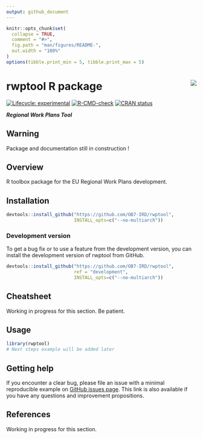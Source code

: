 ```yaml
---
output: github_document
---
```


<!-- README.md is generated from README.Rmd. Please edit that file and click on Knit button at the end. -->

```r
knitr::opts_chunk$set(
  collapse = TRUE,
  comment = "#>",
  fig.path = "man/figures/README-",
  out.width = "100%"
)
options(tibble.print_min = 5, tibble.print_max = 5)
```

# rwptool R package <a href='https://ob7-ird.github.io/rwptool'><img src='man/figures/logo_rwptool.png' align="right" /></a>

<!-- badges: start -->
[![Lifecycle: experimental](https://img.shields.io/badge/lifecycle-experimental-orange.svg)](https://www.tidyverse.org/lifecycle/#experimental)
[![R-CMD-check](https://github.com/OB7-IRD/rwptool/workflows/R-CMD-check/badge.svg)](https://github.com/OB7-IRD/acdc/actions)
[![CRAN status](https://www.r-pkg.org/badges/version/rwptool)](https://CRAN.R-project.org/package=rwptool)
<!-- badges: end -->

***Regional Work Plans Tool***

## Warning
Package and documentation still in construction !

## Overview

R toolbox package for the EU Regional Work Plans development.

## Installation

```r
devtools::install_github("https://github.com/OB7-IRD/rwptool",
                         INSTALL_opts=c("--no-multiarch"))
```

### Development version

To get a bug fix or to use a feature from the development version, you can install the development version of rwptool from GitHub.

```r
devtools::install_github("https://github.com/OB7-IRD/rwptool",
                         ref = "development",
                         INSTALL_opts=c("--no-multiarch"))
```

## Cheatsheet

Working in progress for this section. Be patient.

## Usage

```r
library(rwptool)
# Next steps example will be added later
```

## Getting help

If you encounter a clear bug, please file an issue with a minimal reproducible example on [GitHub issues page](https://github.com/OB7-IRD/rwptool/issues). This link is also available if you have any questions and improvement propositions.

## References

Working in progress for this section.
